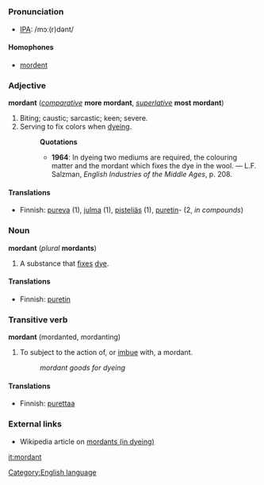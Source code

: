 =={{en}}==
[[Category:English language]]
===Pronunciation===
*[[IPA]]: /mɔː(r)dənt/

====Homophones====
*[[mordent]]

===Adjective===
'''mordant''' (''[[comparative]]'' '''more mordant''', ''[[superlative]]'' '''most mordant''')

#Biting; caustic; sarcastic; keen; severe.
#Serving to fix colors when [[dye]]ing.
#:'''Quotations'''
#:*'''1964''': In dyeing two mediums are required, the colouring matter and the mordant which fixes the dye in the wool. &mdash; L.F. Salzman, ''English Industries of the Middle Ages'', p. 208.

====Translations====
*Finnish: [[pureva]] (1), [[julma]] (1), [[pisteliäs]] (1), [[puretin]]- (2, ''in compounds'')
 
===Noun===
'''mordant''' (''plural'' '''mordants''')
#A substance that [[fix]]es [[dye]].

====Translations====
*Finnish: [[puretin]]

===Transitive verb===
'''mordant''' (mordanted, mordanting)
#To subject to the action of, or [[imbue]] with, a mordant.
#:''mordant goods for dyeing''

====Translations====
*Finnish: [[purettaa]]

===External links===
*Wikipedia article on [[w:mordant|mordants (in dyeing)]]

[[it:mordant]]